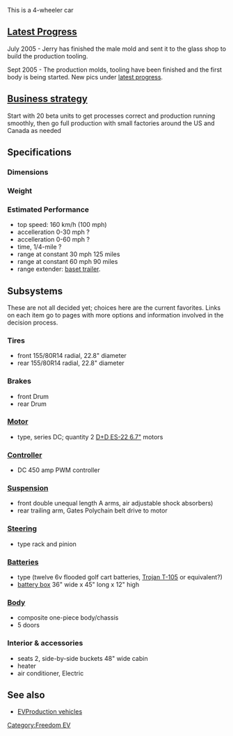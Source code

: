 This is a 4-wheeler car
 
==[[Progress Pics|Latest Progress]]==

July 2005 - Jerry has finished the male mold and sent it to the glass shop to build the production tooling.
       
Sept 2005 - The production molds, tooling have been finished and the first body is being started.  New pics under [[Progress Pics|latest progress]].

==[[Business strategy for the 4V EV|Business strategy]]==
Start with 20 beta units to get 
processes correct and production running
smoothly, then go full
production with small factories
around the US and Canada as needed

==Specifications==

===Dimensions===

===Weight===

===Estimated Performance===
*top speed: 160 km/h (100 mph)
*accelleration 0-30 mph  ?
*accelleration 0-60 mph  ?
*time, 1/4-mile ?
*range at constant 30 mph 125 miles
*range at constant 60 mph  90 miles
*range extender: [[baset trailer]].

==Subsystems==
These are not all decided yet; choices here are the current favorites.  Links on each item go to pages with more options and information involved in the decision process.

===Tires===
*front 155/80R14 radial, 22.8" diameter
*rear 155/80R14 radial, 22.8" diameter

===Brakes===
*front Drum
*rear  Drum 

===[[Motor and controller|Motor]]===
*type, series DC; quantity 2 [http://www.cloudelectric.com/item.jhtml?PRID=793411 D+D ES-22 6.7"] motors

===[[Motor and controller|Controller]]===
*DC 450 amp PWM controller 

===[[FreedomEV Suspension|Suspension]]===
*front double unequal length A arms, air adjustable shock absorbers)
*rear trailing arm, Gates Polychain belt drive to motor

===[[FreedomEV Steering|Steering]]===
*type rack and pinion

===[[FreedomEV Batteries|Batteries]]===
*type (twelve 6v flooded golf cart batteries, [http://www.trojan-battery.com/Products/ProductSpec.aspx?Name=T-105 Trojan T-105] or equivalent?)
*[[battery box]] 36" wide x 45" long x 12" high

===[[FreedomEV Body|Body]]===
*composite one-piece body/chassis
*5 doors

===Interior & accessories===
*seats 2, side-by-side buckets 48" wide cabin
*heater 
*air conditioner,  Electric


== See also ==
* [[EVProduction vehicles]]

{{stub}}

[[Category:Freedom EV]]
